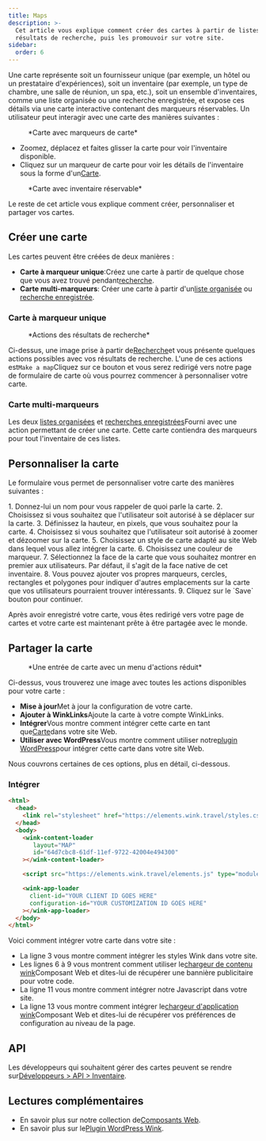 ```yaml
---
title: Maps
description: >-
  Cet article vous explique comment créer des cartes à partir de listes et de
  résultats de recherche, puis les promouvoir sur votre site.
sidebar:
  order: 6
---
```


Une carte représente soit un fournisseur unique (par exemple, un hôtel ou un prestataire d'expériences), soit un inventaire (par exemple, un type de chambre, une salle de réunion, un spa, etc.), soit un ensemble d'inventaires, comme une liste organisée ou une recherche enregistrée, et expose ces détails via une carte interactive contenant des marqueurs réservables.
Un utilisateur peut interagir avec une carte des manières suivantes :

<figure>
  <CloudinaryImage width="700" height="393" resize="scale" quality="best" alt="Carte avec marqueurs" src="academy/map-example" errorImage="noimage_opaque_nyrtl0.png" />

  <figcaption>*Carte avec marqueurs de carte*</figcaption>
</figure>


* Zoomez, déplacez et faites glisser la carte pour voir l'inventaire disponible.
* Cliquez sur un marqueur de carte pour voir les détails de l'inventaire sous la forme d'un[Carte](/studio/cards).

<figure>
  <CloudinaryImage width="700" height="568" resize="scale" quality="best" alt="Carte avec carte ouverte" src="academy/map-example-card" errorImage="noimage_opaque_nyrtl0.png" />

  <figcaption>*Carte avec inventaire réservable*</figcaption>
</figure>


Le reste de cet article vous explique comment créer, personnaliser et partager vos cartes.

## Créer une carte

Les cartes peuvent être créées de deux manières :

* **Carte à marqueur unique**:Créez une carte à partir de quelque chose que vous avez trouvé pendant[recherche](/studio/search).
* **Carte multi-marqueurs**: Créer une carte à partir d'un[liste organisée](/studio/curated-lists) ou [recherche enregistrée](/studio/saved-searches).

### Carte à marqueur unique

<figure>
  <CloudinaryImage width="350" height="238" resize="scale" quality="best" alt="Actes" src="academy/inventory-actions" errorImage="noimage_opaque_nyrtl0.png" />

  <figcaption>*Actions des résultats de recherche*</figcaption>
</figure>


Ci-dessus, une image prise à partir de[Recherche](/studio/search)et vous présente quelques actions possibles avec vos résultats de recherche. L'une de ces actions est`Make a map`Cliquez sur ce bouton et vous serez redirigé vers notre page de formulaire de carte où vous pourrez commencer à personnaliser votre carte.

### Carte multi-marqueurs

Les deux [listes organisées](/studio/curated-lists#list-actions) et [recherches enregistrées](/studio/saved-searches#list-actions)Fourni avec une action permettant de créer une carte. Cette carte contiendra des marqueurs pour tout l'inventaire de ces listes.

## Personnaliser la carte

Le formulaire vous permet de personnaliser votre carte des manières suivantes :

<Steps>
  1. Donnez-lui un nom pour vous rappeler de quoi parle la carte.
  2. Choisissez si vous souhaitez que l'utilisateur soit autorisé à se déplacer sur la carte.
  3. Définissez la hauteur, en pixels, que vous souhaitez pour la carte.
  4. Choisissez si vous souhaitez que l'utilisateur soit autorisé à zoomer et dézoomer sur la carte.
  5. Choisissez un style de carte adapté au site Web dans lequel vous allez intégrer la carte.
  6. Choisissez une couleur de marqueur.
  7. Sélectionnez la face de la carte que vous souhaitez montrer en premier aux utilisateurs. Par défaut, il s'agit de la face native de cet inventaire.
  8. Vous pouvez ajouter vos propres marqueurs, cercles, rectangles et polygones pour indiquer d'autres emplacements sur la carte que vos utilisateurs pourraient trouver intéressants.
  9. Cliquez sur le `Save` bouton pour continuer.
</Steps>


Après avoir enregistré votre carte, vous êtes redirigé vers votre page de cartes et votre carte est maintenant prête à être partagée avec le monde.

## Partager la carte

<figure>
  <CloudinaryImage width="350" height="946" resize="scale" quality="best" alt="Carte" src="academy/map" errorImage="noimage_opaque_nyrtl0.png" />

  <figcaption>*Une entrée de carte avec un menu d'actions réduit*</figcaption>
</figure>


Ci-dessus, vous trouverez une image avec toutes les actions disponibles pour votre carte :

* **Mise à jour**Met à jour la configuration de votre carte.
* **Ajouter à WinkLinks**Ajoute la carte à votre compte WinkLinks.
* **Intégrer**Vous montre comment intégrer cette carte en tant que[Carte](/developers/web-components/#content-loader)dans votre site Web.
* **Utiliser avec WordPress**Vous montre comment utiliser notre[plugin WordPress](/developers/wordpress)pour intégrer cette carte dans votre site Web.

Nous couvrons certaines de ces options, plus en détail, ci-dessous.

### Intégrer

```html {3, 6-9, 11, 13-16}
<html>
  <head>
    <link rel="stylesheet" href="https://elements.wink.travel/styles.css"></link>
  </head>
  <body>
    <wink-content-loader
       layout="MAP"
       id="64d7cbc8-61df-11ef-9722-42004e494300"
    ></wink-content-loader>

    <script src="https://elements.wink.travel/elements.js" type="module" defer></script>

    <wink-app-loader
      client-id="YOUR CLIENT ID GOES HERE"
      configuration-id="YOUR CUSTOMIZATION ID GOES HERE"
    ></wink-app-loader>
  </body>
</html>
```

Voici comment intégrer votre carte dans votre site :

* La ligne 3 vous montre comment intégrer les styles Wink dans votre site.
* Les lignes 6 à 9 vous montrent comment utiliser le[chargeur de contenu wink](/developers/web-components/#content-loader)Composant Web et dites-lui de récupérer une bannière publicitaire pour votre code.
* La ligne 11 vous montre comment intégrer notre Javascript dans votre site.
* La ligne 13 vous montre comment intégrer le[chargeur d'application wink](/developers/web-components/#application-loader)Composant Web et dites-lui de récupérer vos préférences de configuration au niveau de la page.

## API

Les développeurs qui souhaitent gérer des cartes peuvent se rendre sur[Développeurs > API > Inventaire](/developers/apis/#inventory-api).

## Lectures complémentaires

* En savoir plus sur notre collection de[Composants Web](/developers/web-components).
* En savoir plus sur le[Plugin WordPress Wink](/developers/wordpress).

